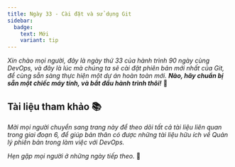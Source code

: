 ```yaml
---
title: Ngày 33 - Cài đặt và sử dụng Git
sidebar:
  badge:
    text: Mới
    variant: tip 
---
```



_Xin chào mọi người, đây là ngày thứ 33 của hành trình 90 ngày cùng DevOps, và đây là lúc mà
chúng ta sẽ cài đặt phiên bản mới nhất của Git, để cùng sẵn sàng thực hiện một dự án hoàn toàn
mới. **Nào, hãy chuẩn bị sẵn một chiếc máy tính, và bắt đầu hành trình thôi!**_ 🚎

## Tài liệu tham khảo 📚

_Mời mọi người chuyển sang trang này để theo dõi tất cả tài liệu liên quan trong giai đoạn 6, 
để giúp bản thân có được những tài liệu hữu ích về Quản lý phiên bản trong làm việc với DevOps._

<LinkCard
  title="Ngày 33 - Tham khảo"
  href="../../../reference/git/day32"
/>

_Hẹn gặp mọi người ở những ngày tiếp theo._ 🚀
